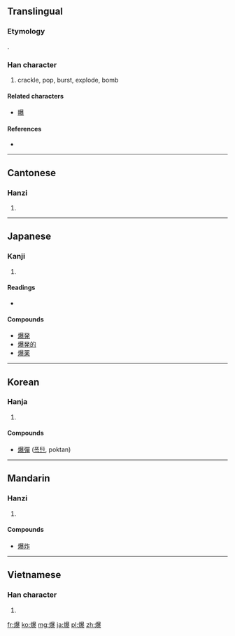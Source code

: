 ==Translingual==

===Etymology===
{{Han compound|火|暴|ls=psc|c1=s|c2=p}}.

===Han character===
{{Han char|rn=86|rad=火|as=15|sn=19|four=9683<sub>2</sub>|canj=火日廿水 (FATE)|ids=⿰[[火]][[暴]]}}

# crackle, pop, burst, explode, bomb

====Related characters====
* [[曝]]

====References====
* {{Han ref|kx=0686.160|dkj=19540|dj=1099.030|hdz=32245.110|uh=7206|ud=29190|bh=C37A|bd=50042}}

----

==Cantonese==

===Hanzi===
{{yue-hanzi|jyut=|y=baau3}}

# {{defn|Cantonese|sort=火15}}

----

==Japanese==

===Kanji===
{{ja-kanji|grade=c|rs=火15}}

# {{defn|Japanese|sort=火15}}

====Readings====
* {{ja-readings|on=[[ばく]] (baku)|kun=[[さける]] (sakeru), [[やく]] (yaku)}}

====Compounds====
* [[爆発]]
* [[爆発的]]
* [[爆薬]]

----

==Korean==

===Hanja===
{{ko-hanja|hangeul=[[폭]], [[박]]|eumhun=|rv=pok, bak|mr=p'ok, pak|y=phok, pak}}

# {{defn|Korean|sort=火15}}

====Compounds====
* [[爆彈]] ([[폭탄]], poktan)

----

==Mandarin==

===Hanzi===
{{cmn-hanzi|pin=[[bào]] ([[bao4]])|wg=pao<sup>4</sup>}}

# {{defn|Mandarin|sort=火15}}

====Compounds====
* [[爆炸]]

----

==Vietnamese==

===Han character===
{{vi-hantu|[[bạo]]|rs=火15}}

# {{defn|Vietnamese|sort=火15}}

[[fr:爆]]
[[ko:爆]]
[[mg:爆]]
[[ja:爆]]
[[pl:爆]]
[[zh:爆]]